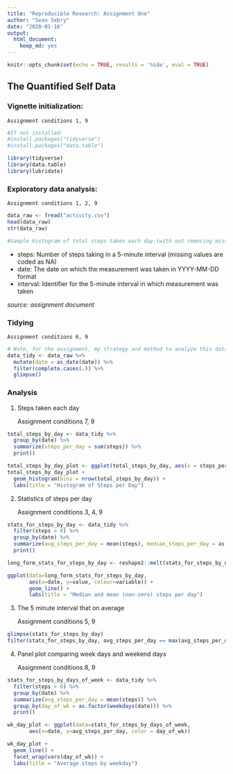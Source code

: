 ```yaml
---
title: "Reproducible Research: Assignment One"
author: "Sean Sebry"
date: "2020-01-16"
output: 
  html_document: 
    keep_md: yes
---
```


```r

knitr::opts_chunk$set(echo = TRUE, results = 'hide', eval = TRUE)

```

## **The Quantified Self Data**

### Vignette initialization:

    Assignment conditions 1, 9

```r

#If not installed:
#install.packages("tidyverse")
#install.packages("data.table")

library(tidyverse)
library(data.table)
library(lubridate)

```

### Exploratory data analysis:

    Assignment conditions 1, 2, 9

```r

data_raw <- fread("activity.csv")
head(data_raw)
str(data_raw)

#Sample histogram of total steps taken each day (with out removing missing data)

```

- steps: Number of steps taking in a 5-minute interval (missing values are coded as \color{red}{\verb|NA|}NA)
- date: The date on which the measurement was taken in YYYY-MM-DD format
- interval: Identifier for the 5-minute interval in which measurement was taken

*source: assignment document*

### Tidying

    Assignment conditions 6, 9

```r

# Note, for the assignment, my strategy and method to analyze this data, is to only use complete observations, as seen in this code: (this code is meant to satisfy assignment condition 6.)
data_tidy <- data_raw %>% 
  mutate(date = as_date(date)) %>% 
  filter(complete.cases(.)) %>% 
  glimpse()

```

### Analysis

1. Steps taken each day

    Assignment conditions 7, 9

```r

total_steps_by_day <- data_tidy %>% 
  group_by(date) %>% 
  summarize(steps_per_day = sum(steps)) %>% 
  print()

total_steps_by_day_plot <- ggplot(total_steps_by_day, aes(x = steps_per_day))
total_steps_by_day_plot +
  geom_histogram(bins = nrow(total_steps_by_day)) + 
  labs(title = "Histogram of Steps per Day")

```

2. Statistics of steps per day

    Assignment conditions 3, 4, 9

```r

stats_for_steps_by_day <- data_tidy %>% 
  filter(steps > 0) %>% 
  group_by(date) %>% 
  summarize(avg_steps_per_day = mean(steps), median_steps_per_day = as.integer(median(steps))) %>% 
  print()

long_form_stats_for_steps_by_day <- reshape2::melt(stats_for_steps_by_day, id = "date")

ggplot(data=long_form_stats_for_steps_by_day,
       aes(x=date, y=value, colour=variable)) +
       geom_line() +
       labs(title = "Median and mean (non-zero) steps per day")

```

3. The 5 minute interval that on average 

    Assignment conditions 5, 9

```r

glimpse(stats_for_steps_by_day)
filter(stats_for_steps_by_day, avg_steps_per_day == max(avg_steps_per_day))

```

4. Panel plot comparing week days and weekend days

    Assignment conditions 8, 9

```r

stats_for_steps_by_days_of_week <- data_tidy %>% 
  filter(steps > 0) %>% 
  group_by(date) %>% 
  summarize(avg_steps_per_day = mean(steps)) %>% 
  group_by(day_of_wk = as.factor(weekdays(date))) %>% 
  print()

wk_day_plot <- ggplot(data=stats_for_steps_by_days_of_week,
       aes(x=date, y=avg_steps_per_day, color = day_of_wk)) 

wk_day_plot +
  geom_line() +
  facet_wrap(vars(day_of_wk)) +
  labs(title = "Average steps by weekday")
  
```


